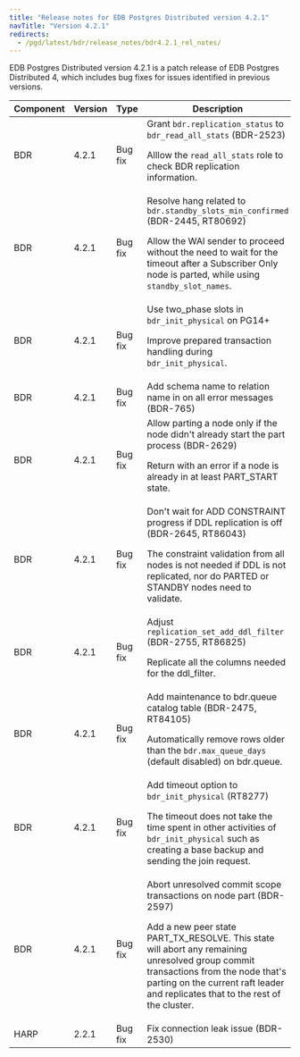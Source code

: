 ```yaml
---
title: "Release notes for EDB Postgres Distributed version 4.2.1"
navTitle: "Version 4.2.1"
redirects:
  - /pgd/latest/bdr/release_notes/bdr4.2.1_rel_notes/
---
```


EDB Postgres Distributed version 4.2.1 is a patch release of EDB Postgres Distributed 4, which includes bug fixes for issues identified in previous versions.

| Component | Version |  Type   |                                                                                                                                            Description                                                                                                                                             |
| --------- | ------- | ------- | -------------------------------------------------------------------------------------------------------------------------------------------------------------------------------------------------------------------------------------------------------------------------------------------------- |
| BDR       | 4.2.1   | Bug fix | Grant `bdr.replication_status` to `bdr_read_all_stats` (BDR-2523) <p>  Alllow the `read_all_stats` role to check BDR replication information. </p>                                                                                                                                                 |
| BDR       | 4.2.1   | Bug fix | Resolve hang related to `bdr.standby_slots_min_confirmed` (BDR-2445, RT80692) <p> Allow the WAl sender to proceed without the need to wait for the timeout after a Subscriber Only node is parted, while using `standby_slot_names`. </p>                                                          |
| BDR       | 4.2.1   | Bug fix | Use two_phase slots in `bdr_init_physical` on PG14+ <p> Improve prepared transaction handling during `bdr_init_physical`. </p>                                                                                                                                                                     |
| BDR       | 4.2.1   | Bug fix | Add schema name to relation name in on all error messages (BDR-765)                                                                                                                                                                                                                                |
| BDR       | 4.2.1   | Bug fix | Allow parting a node only if the node didn't already start the part process (BDR-2629) <p> Return with an error if a node is already in at least PART_START state. </p>                                                                                                                            |
| BDR       | 4.2.1   | Bug fix | Don't wait for ADD CONSTRAINT progress if DDL replication is off (BDR-2645, RT86043) <p> The constraint validation from all nodes is not needed if DDL is not replicated, nor do PARTED or STANDBY nodes need to validate. </p>                                                                    |
| BDR       | 4.2.1   | Bug fix | Adjust `replication_set_add_ddl_filter` (BDR-2755, RT86825) <p> Replicate all the columns needed for the ddl_filter. </p>                                                                                                                                                                          |
| BDR       | 4.2.1   | Bug fix | Add maintenance to bdr.queue catalog table (BDR-2475, RT84105) <p> Automatically remove rows older than the `bdr.max_queue_days` (default disabled) on bdr.queue. </p>                                                                                                                             |
| BDR       | 4.2.1   | Bug fix | Add timeout option to `bdr_init_physical` (RT8277) <p> The timeout does not take the time spent in other activities of `bdr_init_physical` such as creating a base backup and sending the join request. </p>                                                                                       |
| BDR       | 4.2.1   | Bug fix | Abort unresolved commit scope transactions on node part (BDR-2597) <p> Add a new peer state PART_TX_RESOLVE. This state will abort any remaining unresolved group commit transactions from the node that's parting on the current raft leader and replicates that to the rest of the cluster. </p> |
| HARP      | 2.2.1   | Bug fix | Fix connection leak issue (BDR-2530)                                                                                                                                                                                                                                                               |
